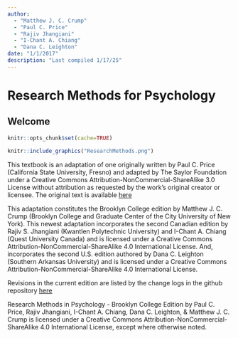 ```yaml
---
author: 
  - "Matthew J. C. Crump"
  - "Paul C. Price"
  - "Rajiv Jhangiani"
  - "I-Chant A. Chiang"
  - "Dana C. Leighton"
date: "1/1/2017"
description: "Last compiled 1/17/25"
---
```


# Research Methods for Psychology {.unnumbered}

##  Welcome {.unnumbered}

```r
knitr::opts_chunk$set(cache=TRUE)
```

:::: {.content-visible when-format="html"}
::: {.column-margin}

```r
knitr::include_graphics("ResearchMethods.png")
```

:::
::::


This textbook is an adaptation of one originally written by Paul C. Price (California State University, Fresno) and adapted by The Saylor Foundation under a Creative Commons Attribution-NonCommercial-ShareAlike 3.0 License without attribution as requested by the work's original creator or licensee. The original text is available [here](http://www.saylor.org/site/textbooks/)

This adaptation constitutes the Brooklyn College edition by Matthew J. C. Crump (Brooklyn College and Graduate Center of the City University of New York). This newest adaptation incorporates the second Canadian edition by Rajiv S. Jhangiani (Kwantlen Polytechnic University) and I-Chant A. Chiang (Quest University Canada) and is licensed under a Creative Commons Attribution-NonCommercial-ShareAlike 4.0 International License. And, incorporates the second U.S. edition authored by Dana C. Leighton (Southern Arkansas University) and is licensed under a Creative Commons Attribution-NonCommercial-ShareAlike 4.0 International License. 

Revisions in the current edition are listed by the change logs in the github repository [here](https://github.com/CrumpLab/ResearchMethods) 

Research Methods in Psychology - Brooklyn College Edition by Paul C. Price, Rajiv Jhangiani, I-Chant A. Chiang, Dana C. Leighton, & Matthew J. C. Crump is licensed under a Creative Commons Attribution-NonCommercial-ShareAlike 4.0 International License, except where otherwise noted.

